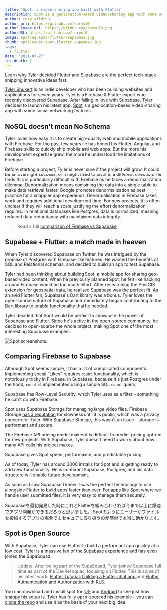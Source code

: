 ```yaml
---
title: 'Spot: a video sharing app built with Flutter'
description: Spot is a geolocation-based video-sharing app with some social networking features.
author: rory_wilding
author_url: https://github.com/roryw10
author_image_url: https://github.com/roryw10.png
authorURL: https://github.com/roryw10
image: spot/og-spot-flutter-supabase.jpg
thumb: spot/cover-spot-flutter-supabase.jpg
tags:
  - flutter
date: '2021-07-27'
toc_depth: 2
---
```


Learn why Tyler decided Flutter and Supabase are the perfect tech-stack shipping innovative ideas fast.

[Tyler Shukert](https://twitter.com/dshukertjr) is an indie developer who has been building websites and applications for seven years.
Tyler is a Firebase & Flutter expert who recently discovered Supabase. After falling in love with Supabase,
Tyler decided to launch his latest app. [Spot](https://www.producthunt.com/posts/spot-2d300f54-7a0a-4dbf-aee2-4a75311217cc)
is a geolocation-based video-sharing app with some social networking features.

## NoSQL doesn't mean No Schema

Tyler loves how easy it is to create high-quality web and mobile applications with Firebase. For the past few years he has honed
his Flutter, Angular, and Firebase skills to quickly ship mobile and web apps. But the more his development expertise grew,
the more he understood the limitations of Firebase.

Before starting a project, Tyler is never sure if the project will grow. It could be an overnight success, or it might need to
pivot in a different direction. He finds this is particularly difficult with Firebase as he faces a denormalization dilemma.
Denormalization means combining the data into a single table to make data retrieval faster. Google promotes denormalization
as best practice for a snappier app experience. Denormalisation in Firebase takes work and requires additional development
time. For new projects, it is often unclear if they will reach a scale justifying the effort denormalization requires.
In relational databases like Postgres, data is normalized, meaning reduced data redundancy with maintained data integrity.

> Read a full [comparison of Firebase vs Supabase](https://supabase.com/alternatives/supabase-vs-firebase)

## Supabase + Flutter: a match made in heaven

When Tyler discovered Supabase on Twitter, he was intrigued by the promise of Postgres with Firebase-like features.
He wanted the benefits of SQL and Relational schemas, and decided to build an app to test Supabase.

Tyler had been thinking about building Spot, a mobile app for sharing geo-based video content. When he previously planned Spot,
he felt like hacking around Firebase would be too much effort. After researching the PostGIS extension for geospatial data,
he realized Supabase was the perfect fit. As an avid Flutter fan, Supabase's Dart library was a bonus.
Tyler loves the open-source nature of Supabase and immediately began contributing to the Dart library to enable functionality that he needed.

Tyler decided that Spot would be perfect to showcase the power of Supabase and Flutter. Since he's active in the open-source community,
he decided to open-source the whole project, making Spot one of the most interesting Supabase examples.

![Spot screenshots.](/images/blog/spot/spot-screenshots.jpg)

## Comparing Firebase to Supabase

Although Spot seems simple, it has a lot of complicated components. Implementing social "Likes" requires `count` functionality,
which is notoriously tricky in Firebase. In Supabase, because it's just Postgres under the hood, `count` is implemented
using a simple SQL `count` query.

Supabase has Row-Level Security, which Tyler uses as a filter - something he can't do with Firebase.

Spot uses Supabase Storage for managing large video files. Firebase Storage [has a reputation](https://stackoverflow.com/questions/43851742/firebase-storage-very-slow-compared-to-firebase-hosting) for slowness until it is public, which was a privacy concern for Tyler. With Supabase Storage, this wasn't an issue - storage is performant and secure.

The Firebase API pricing model makes it is difficult to predict pricing upfront for new projects. With Supabase,
Tyler doesn't need to worry about how many API calls his project makes.

Supabase gives Spot speed, performance, and predictable pricing.

As of today, Tyler has around 3000 installs for Spot and is getting ready to add new functionality. He is confident Supabase,
Postgres, and his data structure will enable future development.

<Quote img="tyler-spot.jpg" caption="Tyler Shukert, creator of Spot.">
  <p>
    As soon as I saw Supabase I knew it was the perfect technology to use alongside Flutter to build
    apps faster than ever. For apps like Spot where we handle user submitted files, it is very easy
    to manage them securely.
  </p>
  <p>
    Supabaseを最初発見した時にこれとFlutterを組み合わせれば今まで以上に爆速でアプリ開発ができるだろうと思いました。
    Spotのようにユーザーがファイルを投稿するアプリの場合でもセキュアに取り扱うのが簡単で本当に助かります。
  </p>
</Quote>

## Spot is Open Source

With Supabase, Tyler can use Flutter to build a performant app quickly at a low cost. Tyler is a massive fan of the Supabase
experience and has even joined the SupaSquad.

> Update: After being part of the SupaSquad, Tyler joined Supabase full time as part of the DevRel squad, focusing on Flutter. This is some of his latest work: [Flutter Tutorial: building a Flutter chat app
> ](https://supabase.com/blog/flutter-tutorial-building-a-chat-app) and [Flutter Authentication and Authorization with RLS](https://supabase.com/blog/flutter-authentication-and-authorization-with-rls).

You can download and install spot for [iOS](https://apps.apple.com/us/app/spot-videos/id1564675926?utm_source=supabase&utm_campaign=static)
and [Android](https://play.google.com/store/apps/details?id=app.spotvideo&utm_source=supabase&utm_campaign=static)
to see just how snappy his setup is.
Tyler has fully open-sourced his example - you can [clone the repo](https://github.com/dshukertjr/spot)
and use it as the basis of your next big idea.
